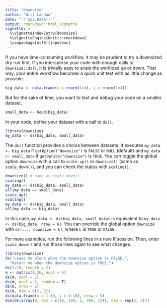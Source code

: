 ```yaml
---
title: "downsize"
author: "Will Landau"
date: "`r Sys.Date()`"
output: rmarkdown::html_vignette
vignette: >
  %\VignetteIndexEntry{downsize}
  %\VignetteEngine{knitr::rmarkdown}
  \usepackage[utf8]{inputenc}
---
```


If you have time-consuming workflow, it may be prudent to try a downsized
dry run first. If you intersperse your code with enough calls to `downsize::ds()`, 
it is trivially easy to scale the workload up or down. 
That way, your entire workflow becomes a quick unit test with as little change as possible.

```r
big_data <- data.frame(x = rnorm(1e4), y = rnorm(1e4))
```

But for the sake of time, you want to test and debug your code on a smaller dataset.

```r
small_data <- head(big_data)
```

In your code, define your dataset with a call to `ds()`.

```r
library(downsize)
my_data <- ds(big_data, small_data)
```

The `ds()` function provides a choice between datasets. 
It executes `my_data <- big_data` if `getOption("downsize")` is `FALSE` or `NULL` (default) and `my_data <- small_data` if `getOption("downsize")` is `TRUE`. 
You can toggle the global option `downsize` with a call to `scale_up()` or `downsize()` (same as `scale_down()`), and you can check the status with `scaling()`.

```r
downsize() # same as scale_down()
scaling()
my_data <- ds(big_data, small_data)
all(my_data == small_data)
scale_up()
scaling()
my_data <- ds(big_data, small_data)
all(my_data == big_data)
```

In this case, `my_data <- ds(big_data, small_data)` is equivalent to `my_data <- ds(big_data, nrow = 6)`. You can override the global option `downsize` with `ds(..., downsize = L)`, where `L` is `TRUE` or `FALSE`.

For more examples, run the following lines in a new R session. Then, enter `scale_down()` and run those lines again to see what changes.

```r
library(downsize)
ds("Leave me alone when the downsize option is FALSE.", 
  "Return me when the downsize option is TRUE.")
ds(1:10, length = 2)
m <- matrix(1:36, ncol = 6)
ds(m, ncol = 2)
ds(m, ncol = 2, random = T)
ds(m, nrow = 2)
ds(m, dim = c(2, 2))
ds(data.frame(x = 1:10, y = 1:10), nrow = 5)
dim(ds(array(0, dim = c(10, 100, 2, 300, 12)), dim = rep(3, 5)))
```

